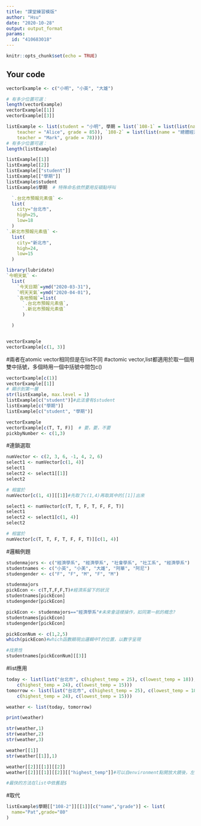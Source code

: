 ---
title: "課堂練習模版"
author: "Hsu"
date: "2020-10-28"
output: output_format
params:
  id: "410683018"
---

```{r setup, include=FALSE}
knitr::opts_chunk$set(echo = TRUE)
```

## Your code

```{r}
vectorExample <- c("小明", "小英", "大雄")

# 有多少位置可選：
length(vectorExample)
vectorExample[[1]]
vectorExample[[3]]
```
```{r}
listExample <- list(student = "小明", 學期 = list(`108-1` = list(list(name = "個體經濟學", 
    teacher = "Alice", grade = 85)), `108-2` = list(list(name = "總體經濟學", 
    teacher = "Mark", grade = 78))))
# 有多少位置可選：
length(listExample)
```


```{r}
listExample[[1]]
listExample[[2]]
listExample[["student"]]
listExample[["學期"]]
listExample$student
listExample$學期  # 特殊命名依然要用反頓點呼叫
```
```{r}
  `.台北市預報元素值` <- 
  list(
    city="台北市",
    high=25,
    low=18
  )
`.新北市預報元素值` <- 
  list(
    city="新北市",
    high=24,
    low=15
  )

library(lubridate)
`今明天氣` <-
  list(
    `今天日期`=ymd("2020-03-31"),
    `明天天氣`=ymd("2020-04-01"),
    `各地預報`=list(
      `.台北市預報元素值`,
      `.新北市預報元素值`
      )

  )
```
```{r}

```
```{r}
vectorExample
vectorExample[c(1, 3)]
```
#兩者在atomic vector相同但是在list不同
#actomic vector,list都適用於取一個用雙中括號，多個時用一個中括號中間包c()
```{r}
vectorExample[c(1)]
vectorExample[[1]]
# 顯示到第一層
str(listExample, max.level = 1)
listExample[c("student")]#此法會有$student
listExample[c("學期")]
listExample[c("student", "學期")]
```
```{r}
vectorExample
vectorExample[c(T, T, F)]  # 要，要，不要
pickbyNumber <- c(1,3)

```
#連鎖選取
```{r}
numVector <- c(2, 3, 6, -1, 4, 2, 6)
select1 <- numVector[c(1, 4)]
select1
select2 <- select1[[1]]
select2

# 相當於
numVector[c(1, 4)][[1]]#先取了c(1,4)再取其中的[[1]]出來
```
```{r}
select1 <- numVector[c(T, T, F, T, F, F, T)]
select1
select2 <- select1[c(1, 4)]
select2

# 相當於
numVector[c(T, T, F, T, F, F, T)][c(1, 4)]
```
#邏輯例題
```{r}
studenmajors <- c("經濟學系", "經濟學系", "社會學系", "社工系", "經濟學系")
studentnames <- c("小英", "小美", "大雄", "阿華", "阿尼")
studengender <- c("F", "F", "M", "F", "M")
```
```{r}
studenmajors
pickEcon <- c(T,T,F,F,T)#經濟系留下的狀況
studentnames[pickEcon]
studengender[pickEcon]
```
```{r}
pickEcon <- studenmajors=="經濟學系"#未來會這樣操作，如同第一航的概念?
studentnames[pickEcon]
studengender[pickEcon]
```

```{r}
pickEconNum <- c(1,2,5)
which(pickEcon)#which函數顯現出邏輯中T的位置，以數字呈現
```
```{r}
#找男性
studentnames[pickEconNum][[3]]
```
#list應用
```{r}
today <- list(list("台北市", c(highest_temp = 25), c(lowest_temp = 18)), list("新北市", 
    c(highest_temp = 24), c(lowest_temp = 15)))
tomorrow <- list(list("台北市", c(highest_temp = 25), c(lowest_temp = 18)), list("新北市", 
    c(highest_temp = 24), c(lowest_temp = 15)))

weather <- list(today, tomorrow)

print(weather)

str(weather,1)
str(weather,2)
str(weather,3)
```
```{r}
weather[[1]]
str(weather[[1]],1)
```
```{r}
weather[[2]][[1]][[2]]
weather[[2]][[1]][[2]][["highest_temp"]]#可以自environment點開放大鏡後，左上角的視窗可以找到正確的程式名

#最快的方法在list中依舊是$

```
#取代
```{r}
listExample$學期[["108-2"]][[1]][c("name","grade")] <- list(
  name="Pat",grade="80"
)
```



